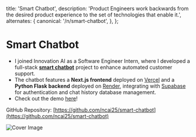 

  title: 'Smart Chatbot',
  description:
    'Product Engineers work backwards from the desired product experience to the set of technologies that enable it.',
  alternates: {
    canonical: '/n/smart-chatbot',
  },
};

# Smart Chatbot

<AnimatedName />

- I joined Innovation AI as a Software Engineer Intern, where I developed a full-stack **[smart chatbot](https://smart-chatbot-pcw0oxoaa-ncai25s-projects.vercel.app)** project to enhance automated customer support. 
- The chatbot features a **Next.js frontend** deployed on [Vercel](https://vercel.com/) and a **Python Flask backend** deployed on [Render](https://render.com/), integrating with [Supabase](https://supabase.com/docs) for authentication and chat history database management.
- Check out the demo [here](https://smart-chatbot-innovation-ai.vercel.app/)!

GitHub Repository:
[https://github.com/ncai25/smart-chatbot](https://github.com/ncai25/smart-chatbot)

<div>
  <Image src={chatbot} alt="Cover Image"/>
</div>

